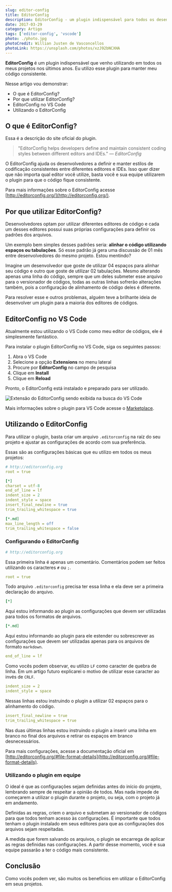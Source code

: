 ```yaml
---
slug: editor-config
title: EditorConfig
description: EditorConfig - um plugin indispensável para todos os desenvolvedores.
date: 2017-03-29
category: Artigo
tags: ['editor-config', 'vscode']
photo: ./photo.jpg
photoCredit: Willian Justen de Vasconcellos
photoLink: https://unsplash.com/photos/xzJ92bNCXHA
---
```


**EditorConfig** é um plugin indispensável que venho utilizando em todos os meus projetos nos últimos anos. Eu utilizo esse plugin para manter meu código consistente.

Nesse artigo vou demonstrar:

- O que é EditorConfig?
- Por que utilizar EditorConfig?
- EditorConfig no VS Code
- Utilizando o EditorConfig

## O que é EditorConfig?

Essa é a descrição do site oficial do plugin.

> "EditorConfig helps developers define and maintain consistent coding styles between different editors and IDEs." <cite>― EditorConfig</cite>

O EditorConfig ajuda os desenvolvedores a definir e manter estilos de codificação consistentes entre diferentes editores e IDEs. Isso quer dizer que não importa qual editor você utilize, basta você e sua equipe utilizarem o plugin para que o código fique consistente.

Para mais informações sobre o EditorConfig acesse [http://editorconfig.org/](http://editorconfig.org/).

## Por que utilizar EditorConfig?

Desenvolvedores optam por utilizar diferentes editores de código e cada um desses editores possui suas próprias configurações para definir os padrões dos arquivos.

Um exemplo bem simples desses padrões seria: **alinhar o código utilizando espaços ou tabulações**. Só esse padrão já gera uma discussão de 01 mês entre desenvolvedores do mesmo projeto. Estou mentindo?

Imagine um desenvolvedor que goste de utilizar 04 espaços para alinhar seu código e outro que goste de utilizar 02 tabulações. Mesmo alterando apenas uma linha do código, sempre que um deles submeter esse arquivo para o versionador de códigos, todas as outras linhas sofrerão alterações também, pois a configuração de alinhamento de código deles é diferente.

Para resolver esse e outros problemas, alguém teve a brilhante ideia de desenvolver um plugin para a maioria dos editores de códigos.

## EditorConfig no VS Code

Atualmente estou utilizando o VS Code como meu editor de códigos, ele é simplesmente fantástico.

Para instalar o plugin EditorConfig no VS Code, siga os seguintes passos:

1. Abra o VS Code
2. Selecione a opção **Extensions** no menu lateral
3. Procure por **EditorConfig** no campo de pesquisa
4. Clique em **Install**
5. Clique em **Reload**

Pronto, o EditorConfig está instalado e preparado para ser utilizado.

![Extensão do EditorConfig sendo exibida na busca do VS Code](images/vscode-editor-config.png)

Mais informações sobre o plugin para VS Code acesse o [Marketplace](https://marketplace.visualstudio.com/items?itemName=EditorConfig.EditorConfig).

## Utilizando o EditorConfig

Para utilizar o plugin, basta criar um arquivo `.editorconfig` na raíz do seu projeto e ajustar as configurações de acordo com sua preferência.

Essas são as configurações básicas que eu utilizo em todos os meus projetos:

```yaml
# http://editorconfig.org
root = true

[*]
charset = utf-8
end_of_line = lf
indent_size = 2
indent_style = space
insert_final_newline = true
trim_trailing_whitespace = true

[*.md]
max_line_length = off
trim_trailing_whitespace = false
```

### Configurando o EditorConfig

```yaml
# http://editorconfig.org
```

Essa primeira linha é apenas um comentário. Comentários podem ser feitos utilizando os caracteres `#` ou `;`.

```yaml
root = true
```

Todo arquivo `.editorconfig` precisa ter essa linha e ela deve ser a primeira declaração do arquivo.

```yaml
[*]
```

Aqui estou informando ao plugin as configurações que devem ser utilizadas para todos os formatos de arquivos.

```yaml
[*.md]
```

Aqui estou informando ao plugin para ele estender ou sobrescrever as configurações que devem ser utilizadas apenas para os arquivos de formato `markdown`.

```yaml
end_of_line = lf
```

Como vocês podem observar, eu utilizo `LF` como caracter de quebra de linha. Em um artigo futuro explicarei o motivo de utilizar esse caracter ao invés de `CRLF`.

```yaml
indent_size = 2
indent_style = space
```

Nessas linhas estou instruindo o plugin a utilizar 02 espaços para o alinhamento do código.

```yaml
insert_final_newline = true
trim_trailing_whitespace = true
```

Nas duas últimas linhas estou instruindo o plugin a inserir uma linha em branco no final dos arquivos e retirar os espaços em branco desnecessários.

Para mais configurações, acesse a documentação oficial em [http://editorconfig.org/#file-format-details](http://editorconfig.org/#file-format-details).

### Utilizando o plugin em equipe

O ideal é que as configurações sejam definidas antes do início do projeto, lembrando sempre de respeitar a opinião de todos. Mas nada impede de começarem a utilizar o plugin durante o projeto, ou seja, com o projeto já em andamento.

Definidas as regras, criem o arquivo e submetam ao versionador de códigos para que todos tenham acesso às configurações. É importante que todos tenham o plugin instalado em seus editores para que as configurações dos arquivos sejam respeitadas.

A medida que forem salvando os arquivos, o plugin se encarrega de aplicar as regras definidas nas configurações. A partir desse momento, você e sua equipe passarão a ter o código mais consistente.

## Conclusão

Como vocês podem ver, são muitos os benefícios em utilizar o EditorConfig em seus projetos.
